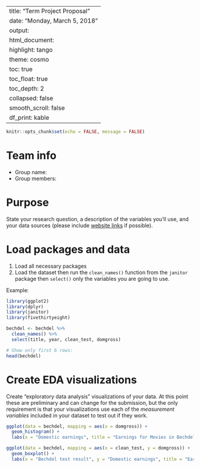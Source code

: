 
---
title: "Term Project Proposal"
date: "Monday, March 5, 2018"
output:
  html_document:
    highlight: tango
    theme: cosmo
    toc: true
    toc_float: true
    toc_depth: 2
    collapsed: false
    smooth_scroll: false
    df_print: kable
---

```r
knitr::opts_chunk$set(echo = FALSE, message = FALSE)
```

<!-- DO NOT EDIT ANYTHING ABOVE THIS LINE -->



# Team info

* Group name:
* Group members:



# Purpose

State your research question, a description of the variables you'll use, and
your data sources (please include [website links](https://www.nhl.com/) if possible).



# Load packages and data

1. Load all necessary packages
1. Load the dataset then run the `clean_names()` function from the `janitor` package then `select()` only the variables you are going to use.

Example:

```r
library(ggplot2)
library(dplyr)
library(janitor)
library(fivethirtyeight)

bechdel <- bechdel %>% 
  clean_names() %>% 
  select(title, year, clean_test, domgross)

# Show only first 6 rows:
head(bechdel)
```



# Create EDA visualizations

Create "exploratory data analysis" visualizations of your data. At this point
these are preliminary and can change for the submission, but the only
requirement is that your visualizations use each of the *measurement variables*
included in your dataset to test out if they work.

```r
ggplot(data = bechdel, mapping = aes(x = domgross)) +
  geom_histogram() +
  labs(x = "Domestic earnings", title = "Earnings for Movies in Bechdel Dataset")
```

```r
ggplot(data = bechdel, mapping = aes(x = clean_test, y = domgross)) +
  geom_boxplot() +
  labs(x = "Bechdel test result", y = "Domestic earnings", title = "Earnings vs Bechdel Test Results")
```

